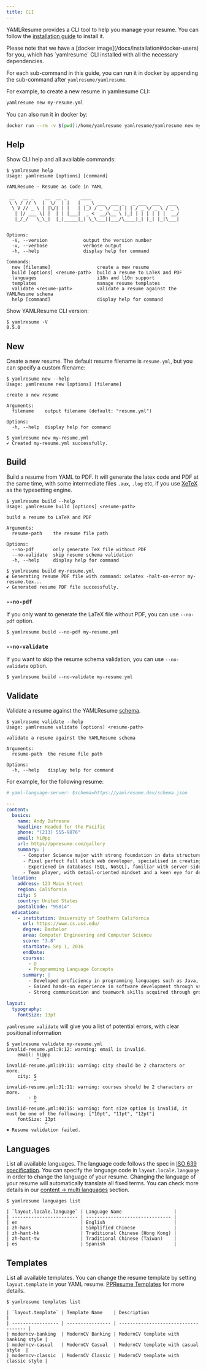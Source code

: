 ```yaml
---
title: CLI
---
```


YAMLResume provides a CLI tool to help you manage your resume. You can follow
the [installation guide](/docs/getting-started#installation) to install it.

<Callout title="YAMLResume CLI in docker">
Please note that we have a [docker image](/docs/installation#docker-users)
for you, which has `yamlresume` CLI installed with all the necessary
dependencies.

For each sub-command in this guide, you can run it in docker by appending the
sub-command after `yamlresume/yamlresume`.

For example, to create a new resume in yamlresume CLI:

```sh
yamlresume new my-resume.yml
```

You can also run it in docker by:

```sh
docker run --rm -v $(pwd):/home/yamlresume yamlresume/yamlresume new my-resume.yml
```
</Callout>

## Help

Show CLI help and all available commands:

```console
$ yamlresume help
Usage: yamlresume [options] [command]

YAMLResume — Resume as Code in YAML

 __   __ _    __  __ _     ____
 \ \ / // \  |  \/  | |   |  _ \ ___  ___ _   _ ___  ___   ___
  \ V // _ \ | |\/| | |   | |_) / _ \/ __| | | / _ \/ _ \ / _ \
   | |/ ___ \| |  | | |___|  _ <  __/\__ \ |_| | | | | | |  __/
   |_/_/   \_\_|  |_|_____|_| \_\___||___/\____|_| |_| |_|\___|


Options:
  -V, --version             output the version number
  -v, --verbose             verbose output
  -h, --help                display help for command

Commands:
  new [filename]                 create a new resume
  build [options] <resume-path>  build a resume to LaTeX and PDF
  languages                      i18n and l10n support
  templates                      manage resume templates
  validate <resume-path>         validate a resume against the YAMLResume schema
  help [command]                 display help for command
```

Show YAMLResume CLI version:

```console
$ yamlresume -V
0.5.0
```

## New

Create a new resume. The default resume filename is `resume.yml`, but you
can specify a custom filename:

```console
$ yamlresume new --help
Usage: yamlresume new [options] [filename]

create a new resume

Arguments:
  filename    output filename (default: "resume.yml")

Options:
  -h, --help  display help for command

$ yamlresume new my-resume.yml
✔ Created my-resume.yml successfully.
```

## Build

Build a resume from YAML to PDF. It will generate the latex code and PDF at the
same time, with some intermediate files `.aux`, `.log` etc, if you use
[XeTeX](/docs/installation#xetex) as the typesetting engine.

```console
$ yamlresume build --help
Usage: yamlresume build [options] <resume-path>

build a resume to LaTeX and PDF

Arguments:
  resume-path    the resume file path

Options:
  --no-pdf       only generate TeX file without PDF
  --no-validate  skip resume schema validation
  -h, --help     display help for command

$ yamlresume build my-resume.yml
◐ Generating resume PDF file with command: xelatex -halt-on-error my-resume.tex...
✔ Generated resume PDF file successfully.
```

### `--no-pdf`

If you only want to generate the LaTeX file without PDF, you can use `--no-pdf`
option.

```console
$ yamlresume build --no-pdf my-resume.yml
```

### `--no-validate`

If you want to skip the resume schema validation, you can use `--no-validate`
option.

```console
$ yamlresume build --no-validate my-resume.yml
```

## Validate

Validate a resume against the YAMLResume [schema](/docs/compiler/schema).

```console
$ yamlresume validate --help
Usage: yamlresume validate [options] <resume-path>

validate a resume against the YAMLResume schema

Arguments:
  resume-path  the resume file path

Options:
  -h, --help   display help for command
```

For example, for the following resume:

```yml lineNumbers
# yaml-language-server: $schema=https://yamlresume.dev/schema.json

---
content:
  basics:
    name: Andy Dufresne
    headline: Headed for the Pacific
    phone: "(213) 555-9876"
    email: hi@pp
    url: https//ppresume.com/gallery
    summary: |
      - Computer Science major with strong foundation in data structures, algorithms, and software development
      - Pixel perfect full stack web developer, specialised in creating high-quality, visually appealing websites
      - Experiened in databases (SQL, NoSQL), familiar with server-side technologies (Node.js, Express, etc.)
      - Team player, with detail-oriented mindset and a keen eye for design and user experiences
  location:
    address: 123 Main Street
    region: California
    city: S
    country: United States
    postalCode: "95814"
  education:
    - institution: University of Southern California
      url: https://www.cs.usc.edu/
      degree: Bachelor
      area: Computer Engineering and Computer Science
      score: "3.8"
      startDate: Sep 1, 2016
      endDate:
      courses:
        - D
        - Programming Language Concepts
      summary: |
        - Developed proficiency in programming languages such as Java, C++, and Python
        - Gained hands-on experience in software development through various projects and assignments
        - Strong communication and teamwork skills acquired through group projects and presentations

layout:
  typography:
    fontSize: 13pt
```

`yamlresume validate` will give you a list of potential errors, with clear
positional information

```console
$ yamlresume validate my-resume.yml
invalid-resume.yml:9:12: warning: email is invalid.
    email: hi@pp
           ^
invalid-resume.yml:19:11: warning: city should be 2 characters or more.
    city: S
          ^
invalid-resume.yml:31:11: warning: courses should be 2 characters or more.
        - D
          ^
invalid-resume.yml:40:15: warning: font size option is invalid, it must be one of the following: ["10pt", "11pt", "12pt"]
    fontSize: 13pt
              ^
✖ Resume validation failed.
```

## Languages

List all available languages. The language code follows the spec in [ISO
639 specification](https://www.iso.org/iso-639-language-code). You can specify
the language code in `layout.locale.language` in order to change the language of
your resume. Changing the language of your resume will automatically translate
all fixed terms. You can check more details in our [content -> multi
languages](/docs/content/multi-languages) section.

```console
$ yamlresume languages list

| `layout.locale.language` | Language Name                   |
| ------------------------ | ------------------------------- |
| en                       | English                         |
| zh-hans                  | Simplified Chinese              |
| zh-hant-hk               | Traditional Chinese (Hong Kong) |
| zh-hant-tw               | Traditional Chinese (Taiwan)    |
| es                       | Spanish                         |
```

## Templates

List all available templates. You can change the resume template by setting
`layout.template` in your YAML resume. [PPResume
Templates](https://docs.ppresume.com/typesetting/templates) for more details.

```console
$ yamlresume templates list

| `layout.template` | Template Name    | Description                          |
| ----------------- | ---------------- | ------------------------------------ |
| moderncv-banking  | ModernCV Banking | ModernCV template with banking style |
| moderncv-casual   | ModernCV Casual  | ModernCV template with casual style  |
| moderncv-classic  | ModernCV Classic | ModernCV template with classic style |
```
